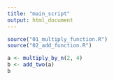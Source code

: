 ```yaml
---
title: "main_script"
output: html_document
---
```


```r
source("01_multiply_function.R")
source("02_add_function.R")
```

```r
a <- multiply_by_n(2, 4)
b <- add_two(a)
b
```

